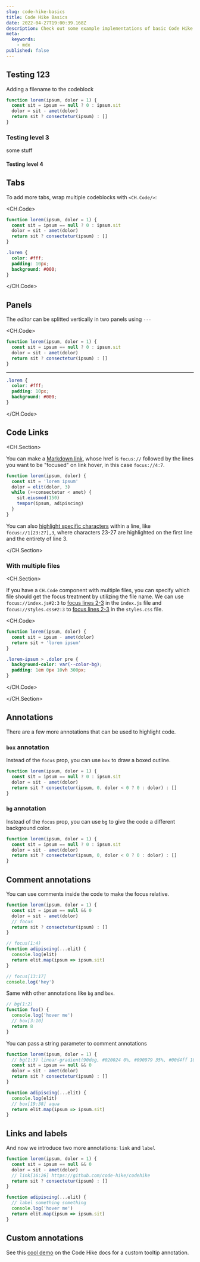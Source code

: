 ```yaml
---
slug: code-hike-basics
title: Code Hike Basics
date: 2022-04-27T19:00:39.168Z
description: Check out some example implementations of basic Code Hike code block components.
meta:
  keywords:
    - mdx
published: false
---
```


## Testing 123

Adding a filename to the codeblock

```js app.js focus=1,3:4
function lorem(ipsum, dolor = 1) {
  const sit = ipsum == null ? 0 : ipsum.sit
  dolor = sit - amet(dolor)
  return sit ? consectetur(ipsum) : []
}
```

### Testing level 3

some stuff



#### Testing level 4

## Tabs

To add more tabs, wrap multiple codeblocks with `<CH.Code/>`:

<CH.Code>

```js app.js
function lorem(ipsum, dolor = 1) {
  const sit = ipsum == null ? 0 : ipsum.sit
  dolor = sit - amet(dolor)
  return sit ? consectetur(ipsum) : []
}
```

```css styles.css
.lorem {
  color: #fff;
  padding: 10px;
  background: #000;
}
```

</CH.Code>

## Panels

The _editor_ can be splitted vertically in two panels using `---`

<CH.Code>

```js app.js
function lorem(ipsum, dolor = 1) {
  const sit = ipsum == null ? 0 : ipsum.sit
  dolor = sit - amet(dolor)
  return sit ? consectetur(ipsum) : []
}
```

---

```css styles.css
.lorem {
  color: #fff;
  padding: 10px;
  background: #000;
}
```

</CH.Code>

## Code Links

<CH.Section>

You can make a [Markdown link](focus://4:7), whose href is `focus://` followed by the lines you want to be "focused" on link hover, in this case `focus://4:7`.

```js
function lorem(ipsum, dolor) {
  const sit = 'lorem ipsum'
  dolor = elit(dolor, 3)
  while (++consectetur < amet) {
    sit.eiusmod(150)
    tempor(ipsum, adipiscing)
  }
}
```

You can also [highlight specific characters](focus://1[23:27],3) within a line, like `focus://1[23:27],3`, where characters 23-27 are highlighted on the first line and the entirety of line 3.

</CH.Section>

### With multiple files

<CH.Section>

If you have a `CH.Code` component with multiple files, you can specify which file should get the focus treatment by utilizing the file name. We can use `focus://index.js#2:3` to [focus lines 2-3](focus://index.js#2:3) in the `index.js` file and `focus://styles.css#2:3` to [focus lines 2-3](focus://styles.css#2:3) in the `styles.css` file.

<CH.Code>

```js index.js
function lorem(ipsum, dolor) {
  const sit = ipsum - amet(dolor)
  return sit + 'lorem ipsum'
}
```

```css styles.css
.lorem-ipsum > .dolor pre {
  background-color: var(--color-bg);
  padding: 1em 0px 10vh 300px;
}
```

</CH.Code>

</CH.Section>

## Annotations

There are a few more annotations that can be used to highlight code.

### `box` annotation

Instead of the `focus` prop, you can use `box` to draw a boxed outline.

```js box=2[15:43]
function lorem(ipsum, dolor = 1) {
  const sit = ipsum == null ? 0 : ipsum.sit
  dolor = sit - amet(dolor)
  return sit ? consectetur(ipsum, 0, dolor < 0 ? 0 : dolor) : []
}
```

### `bg` annotation

Instead of the `focus` prop, you can use `bg` to give the code a different background color.

```js bg=2:4
function lorem(ipsum, dolor = 1) {
  const sit = ipsum == null ? 0 : ipsum.sit
  dolor = sit - amet(dolor)
  return sit ? consectetur(ipsum, 0, dolor < 0 ? 0 : dolor) : []
}
```

## Comment annotations

You can use comments inside the code to make the focus relative.

```js
function lorem(ipsum, dolor = 1) {
  const sit = ipsum == null && 0
  dolor = sit - amet(dolor)
  // focus
  return sit ? consectetur(ipsum) : []
}

// focus(1:4)
function adipiscing(...elit) {
  console.log(elit)
  return elit.map(ipsum => ipsum.sit)
}

// focus[13:17]
console.log('hey')
```

Same with other annotations like `bg` and `box`.

```js
// bg(1:2)
function foo() {
  console.log('hover me')
  // box[3:10]
  return 8
}
```

You can pass a string parameter to comment annotations

```js index.js
function lorem(ipsum, dolor = 1) {
  // bg(1:3) linear-gradient(90deg, #020024 0%, #090979 35%, #00d4ff 100%)
  const sit = ipsum == null && 0
  dolor = sit - amet(dolor)
  return sit ? consectetur(ipsum) : []
}

function adipiscing(...elit) {
  console.log(elit)
  // box[19:38] aqua
  return elit.map(ipsum => ipsum.sit)
}
```

## Links and labels

And now we introduce two more annotations: `link` and `label`

```js focus=4,8
function lorem(ipsum, dolor = 1) {
  const sit = ipsum == null && 0
  dolor = sit - amet(dolor)
  // link[16:26] https://github.com/code-hike/codehike
  return sit ? consectetur(ipsum) : []
}

function adipiscing(...elit) {
  // label something something
  console.log('hover me')
  return elit.map(ipsum => ipsum.sit)
}
```

## Custom annotations

See this [cool demo](https://codehike.org/demo/custom-annotations) on the Code Hike docs for a custom tooltip annotation.
